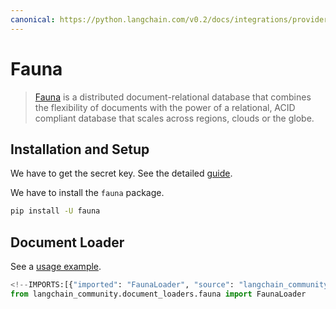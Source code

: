 ```yaml
---
canonical: https://python.langchain.com/v0.2/docs/integrations/providers/fauna/
---
```


# Fauna

>[Fauna](https://fauna.com/) is a distributed document-relational database 
> that combines the flexibility of documents with the power of a relational, 
> ACID compliant database that scales across regions, clouds or the globe.
 

## Installation and Setup

We have to get the secret key.
See the detailed [guide](https://docs.fauna.com/fauna/current/learn/security_model/).

We have to install the `fauna` package.

```bash
pip install -U fauna
```

## Document Loader

See a [usage example](/docs/integrations/document_loaders/fauna).

```python
<!--IMPORTS:[{"imported": "FaunaLoader", "source": "langchain_community.document_loaders.fauna", "docs": "https://api.python.langchain.com/en/latest/document_loaders/langchain_community.document_loaders.fauna.FaunaLoader.html", "title": "Fauna"}]-->
from langchain_community.document_loaders.fauna import FaunaLoader
```
